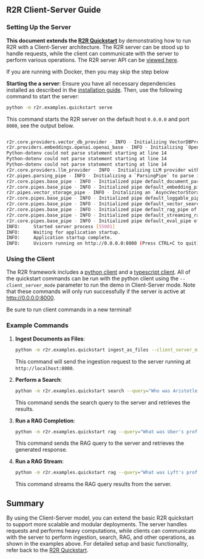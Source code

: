 
## R2R Client-Server Guide

### Setting Up the Server

**This document extends the [R2R Quickstart](/getting-started/quickstart)** by demonstrating how to run R2R with a Client-Server architecture. The R2R server can be stood up to handle requests, while the client can communicate with the server to perform various operations. The R2R server API can be [viewed here](/getting-started/r2r-api).

<Callout type="warning" emoji="🐳">
If you are running with Docker, then you may skip the step below
</Callout>

**Starting the a server**:
   Ensure you have all necessary dependencies installed as described in the [installation guide](/getting-started/installation). Then, use the following command to start the server:
   ```bash filename="bash" copy
   python -m r2r.examples.quickstart serve
   ```
   This command starts the R2R server on the default host `0.0.0.0` and port `8000`, see the output below.


   ```bash filename="User Terminal"

   r2r.core.providers.vector_db_provider - INFO - Initializing VectorDBProvider with config extra_fields={} provider='local' collection_name='demo_vecs'. - 2024-06-16 14:55:59,291
   r2r.providers.embeddings.openai.openai_base - INFO - Initializing `OpenAIEmbeddingProvider` to provide embeddings. - 2024-06-16 14:55:59,295
   Python-dotenv could not parse statement starting at line 14
   Python-dotenv could not parse statement starting at line 14
   Python-dotenv could not parse statement starting at line 14
   r2r.core.providers.llm_provider - INFO - Initializing LLM provider with config: extra_fields={} provider='litellm' - 2024-06-16 14:55:59,860
   r2r.pipes.parsing_pipe - INFO - Initializing a `ParsingPipe` to parse incoming documents. - 2024-06-16 14:55:59,860
   r2r.core.pipes.base_pipe - INFO - Initialized pipe default_document_parsing_pipe of type PipeType.INGESTOR - 2024-06-16 14:55:59,860
   r2r.core.pipes.base_pipe - INFO - Initialized pipe default_embedding_pipe of type PipeType.INGESTOR - 2024-06-16 14:56:00,105
   r2r.pipes.vector_storage_pipe - INFO - Initalizing an `AsyncVectorStoragePipe` to store embeddings in a vector database. - 2024-06-16 14:56:00,105
   r2r.core.pipes.base_pipe - INFO - Initialized pipe default_loggable_pipe of type PipeType.INGESTOR - 2024-06-16 14:56:00,105
   r2r.core.pipes.base_pipe - INFO - Initialized pipe default_vector_search of type PipeType.SEARCH - 2024-06-16 14:56:00,105
   r2r.core.pipes.base_pipe - INFO - Initialized pipe default_rag_pipe of type PipeType.GENERATOR - 2024-06-16 14:56:00,105
   r2r.core.pipes.base_pipe - INFO - Initialized pipe default_streaming_rag_pipe of type PipeType.GENERATOR - 2024-06-16 14:56:00,105
   r2r.core.pipes.base_pipe - INFO - Initialized pipe default_eval_pipe of type PipeType.EVAL - 2024-06-16 14:56:00,105
   INFO:     Started server process [55001]
   INFO:     Waiting for application startup.
   INFO:     Application startup complete.
   INFO:     Uvicorn running on http://0.0.0.0:8000 (Press CTRL+C to quit)
   ```
### Using the Client

The R2R framework includes a [python client](https://github.com/SciPhi-AI/R2R/blob/main/r2r/main/r2r_client.py) and a [typescript client](https://github.com/SciPhi-AI/r2r-js/blob/main/src/r2rClient.ts). All of the quickstart commands can be run with the python client using the `--client_server_mode` parameter to run the demo in Client-Server mode. Note that these commands will only run successfully if the server is active at http://0.0.0.0:8000.

<Callout type="warning" emoji="️⚠️">
   Be sure to run client commands in a new terminal!
</Callout>

### Example Commands

1. **Ingest Documents as Files**:
   ```bash filename="bash" copy
   python -m r2r.examples.quickstart ingest_as_files --client_server_mode
   ```
   This command will send the ingestion request to the server running at `http://localhost:8000`.

2. **Perform a Search**:
   ```bash filename="bash" copy
   python -m r2r.examples.quickstart search --query="Who was Aristotle?" --client_server_mode
   ```
   This command sends the search query to the server and retrieves the results.

3. **Run a RAG Completion**:
   ```bash filename="bash" copy
   python -m r2r.examples.quickstart rag --query="What was Uber's profit in 2020?" --client_server_mode
   ```
   This command sends the RAG query to the server and retrieves the generated response.

4. **Run a RAG Stream**:
   ```bash filename="bash" copy
   python -m r2r.examples.quickstart rag --query="What was Lyft's profit in 2020?" --streaming=true --client_server_mode
   ```
   This command streams the RAG query results from the server.

## Summary

By using the Client-Server model, you can extend the basic R2R quickstart to support more scalable and modular deployments. The server handles requests and performs heavy computations, while clients can communicate with the server to perform ingestion, search, RAG, and other operations, as shown in the examples above. For detailed setup and basic functionality, refer back to the [R2R Quickstart](/getting-started/quickstart).